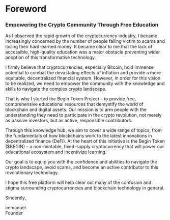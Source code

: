 # Foreword

### Empowering the Crypto Community Through Free Education

As I observed the rapid growth of the cryptocurrency industry, I became increasingly concerned by the number of people falling victim to scams and losing their hard-earned money. It became clear to me that the lack of accessible, high-quality education was a major obstacle preventing wider adoption of this transformative technology.

I firmly believe that cryptocurrencies, especially Bitcoin, hold immense potential to combat the devastating effects of inflation and provide a more equitable, decentralized financial system. However, in order for this vision to be realized, we need to empower the community with the knowledge and skills to navigate the complex crypto landscape.

That is why I started the Begin Token Project – to provide free, comprehensive educational resources that demystify the world of blockchain and digital assets. Our mission is to arm people with the understanding they need to participate in the crypto revolution, not merely as passive investors, but as active, responsible contributors.

Through this knowledge hub, we aim to cover a wide range of topics, from the fundamentals of how blockchains work to the latest innovations in decentralized finance (DeFi). At the heart of this initiative is the Begin Token ($BEGIN) – a non-mintable, fixed-supply cryptocurrency that will power our educational ecosystem and incentivize learning.

Our goal is to equip you with the confidence and abilities to navigate the crypto landscape, avoid scams, and become an active contributor to this revolutionary technology. 

I hope this free platform will help clear out many of the confusion and stigma surrounding cryptocurrencies and blockchain technology in general.

Sincerely,

Immanuel <br/>
Founder